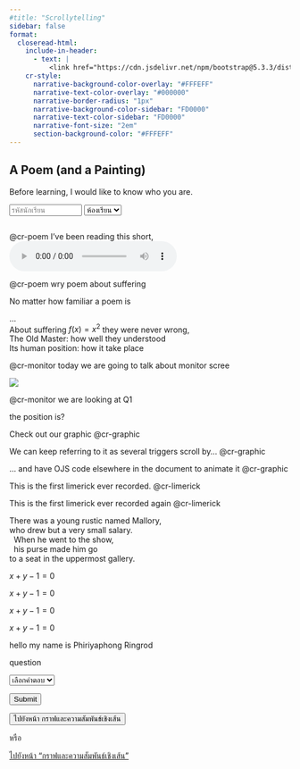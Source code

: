 ```yaml
---
#title: "Scrollytelling"
sidebar: false
format:
  closeread-html:
    include-in-header: 
      - text: |
          <link href="https://cdn.jsdelivr.net/npm/bootstrap@5.3.3/dist/css/bootstrap.min.css" rel="stylesheet">
    cr-style:
      narrative-background-color-overlay: "#FFFEFF"
      narrative-text-color-overlay: "#000000"
      narrative-border-radius: "1px"
      narrative-background-color-sidebar: "FD0000"
      narrative-text-color-sidebar: "FD0000"
      narrative-font-size: "2em"
      section-background-color: "#FFFEFF"
---
```


<style>
  .progress-fixed-top {
    position: fixed;
    top: 0;
    left: 0;
    width: 100vw;
    z-index: 1050; /* ให้ลอยอยู่เหนือทุกอย่าง */
  }
  body {
    padding-top: 28px; /* เผื่อพื้นที่ progress bar ด้านบน (ปรับตามความสูง progress bar) */
  }
</style>

<div class="progress progress-fixed-top" style="height: 20px;">
  <div id="progress-bar" class="progress-bar" role="progressbar" style="width: 0%; font-weight:bold;" aria-valuenow="0" aria-valuemin="0" aria-valuemax="100">
    0%
  </div>
</div>


  <form id="myForm" action="https://docs.google.com/forms/u/0/d/e/1FAIpQLScMOk9oN7keYHoEAtNpi6XuQNR3GYz70Vo1SoKJ_A2PuYXEKg/formResponse" method="post" target="hidden_iframe">

<!--ปุ่มที่ถูกซ่อน กรอกเวลาเข้าอัตโนมัติ-->
<input type="hidden" name="entry.1601586344" id="entry-timein">

<!--
<div style="display: flex; gap: 0.5rem;">
  <input class="form-control" name="entry.1820192421" placeholder="รหัสนักเรียน" type="text">
  <select class="form-select" name="entry.1071070834">
    <option value="" disabled selected>ห้องเรียน</option>
    <option value="1">1</option>
    <option value="2">2</option>
    <option value="3">3</option>
  </select>
</div>

-->

<!--layout="overlay-center"-->

:::: {.cr-section layout="overlay-center"}
# A Poem (and a Painting)

Before learning, I would like to know who you are. <div style="display: flex; gap: 0.1rem;">
  <input
    style="flex:0 2 70px; min-width:0; max-width:200px; width:130px; display:inline-block;"
    class="form-control"
    name="entry.1820192421"
    placeholder="รหัสนักเรียน"
    type="text"
    required>
  <select style="flex:1; min-width:0; display:inline-block; width:auto;" class="form-select" name="entry.1071070834"
  required>
    <option value="" disabled selected>ห้องเรียน</option>
    <option value="1">1</option>
    <option value="2">2</option>
    <option value="3">3</option>
  </select>
  
</div>

<!--
<input placeholder="student_id" type="text" name="entry.1820192421">
<input placeholder="room" type="text" name="entry.1071070834">
-->










<!--
</form>
<iframe name="hidden_iframe" id="hidden_iframe" style="display:none;"></iframe>
-->

@cr-poem I've been reading this short, <audio controls src="test_scrolling.m4a"><code>audio</code> element.</audio>

[@cr-poem]{hlz="cr-suffering"} wry poem about suffering

No matter how familiar a poem is

::: {#cr-poem}


| ...
| [About suffering $f(x) = x^2$]{#cr-suffering} they were never wrong,
| The Old Master: how well they understood
| Its human position: how it take place


:::




::::

:::: cr-section
@cr-monitor today we are going to talk about monitor scree

::: {#cr-monitor}
![](images/empty_grid_yo.svg){fig-align="center"}
:::

[@cr-monitor]{pan-to="-70%,70%" scale-by="2.7"} we are looking at Q1

the position is?


::::


::::{.cr-section layout="sidebar-right"}

:::{.progress-block}
Check out our graphic @cr-graphic

We can keep referring to it as several triggers scroll by... @cr-graphic

... and have OJS code elsewhere in the document to animate it @cr-graphic
:::

This is the first limerick ever recorded. @cr-limerick


This is the first limerick ever recorded again @cr-limerick

:::{#cr-limerick .scale-to-fill}
| There was a young rustic named [Mallory]{#cr-mallory},
| who drew but a very small [salary]{#cr-salary}.
|   When he went to the show,
|   his purse made him go
| to a seat in the uppermost gallery.
:::

:::{#cr-graphic .scale-to-fill}

$x+y-1=0$

$x+y-1=0$

$x+y-1=0$

$x+y-1=0$

:::

::::


hello my name is Phiriyaphong Ringrod




question

<!--  <input placeholder="answer" type="text" name="entry.1739275738"> -->

<!--
  <select name="entry.1739275738">
  <option value="" disabled selected>เลือกคำตอบ</option>
  <option value="a">a</option>
  <option value="b">b</option>
  <option value="c">c</option>
  <option value="d">d</option>
</select>


  <button type="submit">Submit</button>
-->

<select class="form-select mb-2" name="entry.1739275738" required>
  <option value="" disabled selected>เลือกคำตอบ</option>
  <option value="a">a</option>
  <option value="b">b</option>
  <option value="c">c</option>
  <option value="d">d</option>
</select>


<button class="btn btn-primary" type="submit">Submit</button>


</form>
<iframe name="hidden_iframe" id="hidden_iframe" style="display:none;"></iframe>

<div id="submit-message" style="display:none; color:blue; font-weight:bold; margin-top:1em;">
  เราได้บันทึกข้อความของคุณไว้แล้ว
  
  นักเรียนสามารถกดที่ tab scrolling telling เพื่อส่งคำตอบเพิ่มเติมได้
</div>


<script>
  // เมื่อฟอร์มถูก submit
  document.getElementById('myForm').onsubmit = function() {
    // ซ่อนฟอร์ม
    document.getElementById('myForm').style.display = 'none';
    // แสดงข้อความ
    document.getElementById('submit-message').style.display = 'block';
    // ยังให้ฟอร์มส่งข้อมูลไป Google Form ตามปกติ
    return true;
  };
</script>


<!--

<script>
  // กำหนดเวลาปิดรับ (เช่น 2025-05-29 17:00:00 +07:00)
  const closeTime = new Date("2025-05-28T13:00:00+07:00");

  document.getElementById('myForm').onsubmit = function(e) {
    const now = new Date();
    if (now > closeTime) {
      // ถ้าเลยเวลาปิดรับ
      e.preventDefault(); // ไม่ให้ส่งฟอร์ม
      document.getElementById('myForm').style.display = 'none';
      document.getElementById('submit-message').style.display = 'block';
      document.getElementById('submit-message').innerHTML = "ขออภัย ฟอร์มนี้ปิดรับคำตอบแล้ว";
      return false;
    } else {
      // ยังไม่หมดเวลา ส่งฟอร์มตามปกติ
      document.getElementById('myForm').style.display = 'none';
      document.getElementById('submit-message').style.display = 'block';
      // ข้อความที่แสดงหลังส่งฟอร์ม
      document.getElementById('submit-message').innerHTML = "เราได้บันทึกข้อความของคุณไว้แล้ว<br>นักเรียนสามารถกดที่ tab scrolling telling เพื่อส่งคำตอบเพิ่มเติมได้";
      return true;
    }
  };
</script>

-->

<script>
  // ระบุ id ของฟอร์ม
  const form = document.getElementById('myForm');
  // เลือก input และ select ทั้งหมดในฟอร์ม (ที่ต้องกรอก)
  const requiredFields = form.querySelectorAll('input[required], select[required]');
  const progressBar = document.getElementById('progress-bar');

  function updateProgressBar() {
    let filled = 0;
    requiredFields.forEach(field => {
      // สำหรับ select ให้เช็คว่า value ไม่ใช่ค่าว่าง
      if (
        (field.tagName === "SELECT" && field.value !== "" && field.value !== null) ||
        (field.tagName === "INPUT" && field.value.trim() !== "")
      ) {
        filled += 1;
      }
    });
    const percent = Math.round((filled / requiredFields.length) * 100);
    progressBar.style.width = percent + "%";
    progressBar.setAttribute('aria-valuenow', percent);
    progressBar.textContent = percent + "%";
    // เพิ่มสีเมื่อครบ 100%
    if(percent === 100){
      progressBar.classList.add("bg-success");
    } else {
      progressBar.classList.remove("bg-success");
    }
  }

  // อัปเดต progress ทุกครั้งที่กรอกข้อมูล
  requiredFields.forEach(field => {
    field.addEventListener('input', updateProgressBar);
    field.addEventListener('change', updateProgressBar);
  });

  // เรียกครั้งแรกเมื่อโหลดหน้า
  updateProgressBar();
</script>



[<button class="btn btn-primary">ไปยังหน้า กราฟและความสัมพันธ์เชิงเส้น</button>](test_scrolling2.qmd)

หรือ

[ไปยังหน้า "กราฟและความสัมพันธ์เชิงเส้น"](test_scrolling2.qmd)




<script>
window.addEventListener('DOMContentLoaded', function() {
  const now = new Date().toISOString();
  document.getElementById('entry-timein').value = now;
});
</script>